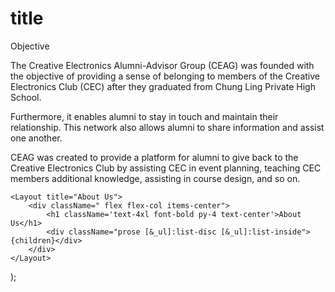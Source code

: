 

# title
Objective

The Creative Electronics Alumni-Advisor Group (CEAG) was founded with the objective of providing a sense of belonging to members of the Creative Electronics Club (CEC) after they graduated from Chung Ling Private High School.

Furthermore, it enables alumni to stay in touch and maintain their relationship. This network also allows alumni to share information and assist one another.

CEAG was created to provide a platform for alumni to give back to the Creative Electronics Club by assisting CEC in event planning, teaching CEC members additional knowledge, assisting in course design, and so on.

    <Layout title="About Us">
        <div className=" flex flex-col items-center">
            <h1 className='text-4xl font-bold py-4 text-center'>About Us</h1>
            <div className="prose [&_ul]:list-disc [&_ul]:list-inside">{children}</div>
        </div>
    </Layout>
);
